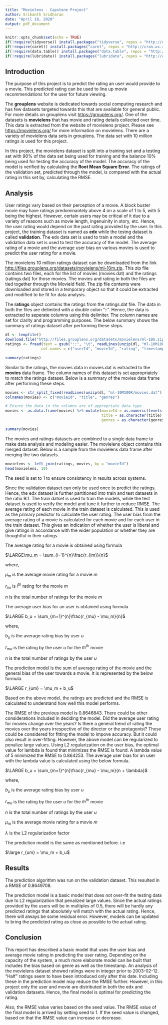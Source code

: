 ```yaml
---
title: "Movielens - Capstone Project"
author: Srikanth Sridharan
date: "April 18, 2020"
output: pdf_document
---
```


```r
knitr::opts_chunk$set(echo = TRUE)
if(!require(tidyverse)) install.packages("tidyverse", repos = "http://cran.us.r-project.org")
if(!require(caret)) install.packages("caret", repos = "http://cran.us.r-project.org")
if(!require(data.table)) install.packages("data.table", repos = "http://cran.us.r-project.org")
if(!require(lubridate)) install.packages("lubridate", repos = "http://cran.us.r-project.org")
```

## Introduction

The purpose of this project is to predict the rating an user would provide to a movie. This predicted rating can be used to line up movie recommendations for the user for future viewing.

The **grouplens** website is dedicated towards social computing research and has few datasets targeted towards this that are available for general public. For more details on grouplens visit <https://grouplens.org/>. One of the datasets is **movielens** that has movie and rating details collected over time. This data is extracted from the website of movielens project. Please see <https://movielens.org/> for more information on movielens. There are a variety of movielens data sets in grouplens. The data set with 10 million ratings is used for this project.

In this project, the movielens dataset is split into a training set and a testing set with 90% of the data set being used for training and the balance 10% being used for testing the accuracy of the model. The accuracy of the model is verified by calculating the **Root Mean Square Error**. The ratings of the validation set, predicted through the model, is compared with the actual rating in this set by, calculating the RMSE.

## Analysis

User ratings vary based on their perception of a movie. A block buster movie may have ratings predominantely above 4 on a scale of 1 to 5, with 5 being the highest. However, certain users may be critical of it due to a variety of reasons such as movie length,  ingenuinity in story, etc. Hence, the user rating would depend on the past rating provided by the user. In this project, the training dataset is named as **edx** while the testng dataset is called **validation**. The edx data set is used to train a model and the validation data set is used to test the accuracy of the model. The average rating of a movie and the average user bias on various movies is used to predict the user rating for a movie.

The movielens 10 million ratings dataset can be downloaded from the link <http://files.grouplens.org/datasets/movielens/ml-10m.zip>. This zip file contains two files, each for the list of movies (movies.dat) and the ratings (ratings.dat) for those movies. The movies and rating in both the files are tied together through the MovieId field. The zip file contents were downloaded and stored in a temporary object so that it could be extracted and modified to be fit for data analysis.

The **ratings** object contains the ratings from the ratings.dat file. The data in both
the files are delimited with a double colon "::". Hence, the data is extracted to seperate columns using
this delimiter. The column names are set for clarity and programming purposes. The below summary shows the summary of ratings dataset after performing these steps.

```r
dl <- tempfile()
download.file("http://files.grouplens.org/datasets/movielens/ml-10m.zip", dl)
ratings <- fread(text = gsub("::", "\t", readLines(unzip(dl, "ml-10M100K/ratings.dat"))),
                col.names = c("userId", "movieId", "rating", "timestamp"))
```

```r
summary(ratings)
```

Similar to the ratings, the movies data in movies.dat is extracted to the **movies** data frame. The column names of this dataset is set appropriately to match the ratings dataset. Below is a summary of the movies data frame after performing these steps.

```r
movies <- str_split_fixed(readLines(unzip(dl, "ml-10M100K/movies.dat")), "\\::", 3)
colnames(movies) <- c("movieId", "title", "genres")

# Ensure the data in the columns are of appropriate data type.
movies <- as.data.frame(movies) %>% mutate(movieId = as.numeric(levels(movieId))[movieId],
                                           title = as.character(title),
                                           genres = as.character(genres))
```
```r
summary(movies)
```

The movies and ratings datasets are combined to a single data frame to make data analysis and modeling easier. The movielens object contains this merged dataset. Below is a sample from the movielens data frame after merging the two datasets.

```r
movielens <- left_join(ratings, movies, by = "movieId")
head(movielens, 10)
```

The seed is set to 1 to ensure consistency in results across systems.

Since the validation dataset can only be used once to predict the ratings. Hence, the edx dataset is further partitioned into train and test datasets in the ratio 9:1. The train datset is used to train the models, while the test dataset is used to verify the model and tune it further to reduce RMSE. The average rating of each movie in the train dataset is calculated. This is used as the primary predictor to calculate the user rating. The user bias from the average rating of a movie is calculated for each movie and for each user in the train dataset. This gives an indication of whether the user is liberal and give ratings in accordance with the wider population or whether they are thoughtful in their ratings.

The average rating for a movie is obtained using formula 

$\LARGE\mu_m = \sum_{i=1}^{n}\frac{r_{im}}{n}$ 

where,

  $\mu_m$ is the average movie rating for a movie $m$
  
  $r_{im}$ is $i^{th}$ rating for the movie $m$
  
  $n$ is the total number of ratings for the movie $m$
  
The average user bias for an user is obtained using formula 

$\LARGE b_u = \sum_{m=1}^{n}\frac{r_{mu} - \mu_m}{n}$ 

where,

  $b_u$ is the average rating bias by user $u$
  
  ${r_{mu}}$ is the rating by the user $u$ for the $m^{th}$ movie
  
  $n$ is the total number of ratings by the user $u$

The prediction model is the sum of average rating of the movie and the general bias of the user towards a movie. It is represented by the below formula.

$\LARGE r_{um} = \mu_m + b_u$

Based on the above model, the ratings are predicted and the RMSE is calculated to understand how well this model performs.

The RMSE of the previous model is 0.8646843. There could be other considerations included in deciding the model. Did the average user rating for movies change over the years? Is there a general trend of rating the movies over the years irrespective of the director or the protagonist? These could be considered for fitting the model to impove accuracy. But it could also result in over-fitting. However, the above model can be regularized to penalize large values. Using L2 regularization on the user bias, the optimal value for lambda is found that minimizes the RMSE is found. A lambda value of 5 minimized the RMSE to 0.864253. The average user bias for an user with the lambda value is calculated using the below formula.

$\LARGE b_u = \sum_{m=1}^{n}\frac{r_{mu} - \mu_m}{n + \lambda}$ 

where,

  $b_u$ is the average rating bias by user $u$
  
  ${r_{mu}}$ is the rating by the user $u$ for the $m^{th}$ movie
  
  $n$ is the total number of ratings by the user $u$

  $\mu_m$ is the average movie rating for a movie $m$
  
  $\lambda$ is the L2 regularization factor
  
The prediction model is the same as mentioned before. i.e

$\large r_{um} = \mu_m + b_u$
  
## Results

The prediction algorithm was run on the validation dataset. This resulted in a RMSE of 0.8649708.

The prediction model is a basic model that does not over-fit the testing data due to L2 regularization that penalized large values. Since the actual ratings provided by the users will be in multiples of 0.5, there will be hardly any predicted ratings that absolutely will match with the actual rating. Hence, there will always be some residual error. However, models can be updated to bring the predicted rating as close as possible to the actual rating. 

## Conclusion

This report has described a basic model that uses the user bias and average movie rating in predicting the user rating. Depending on the capacity of the system, a much more elaborate model can be built that includes the bias based on genre as well as the timestamp. An analysis of the movielens dataset showed ratings were in integer prior to 2003-02-12. "Half" ratings seem to have been introduced only after this date. Including these in the prediction model may reduce the RMSE further. However, in this project only the user and movie are distributed in both the edx and validation datasets. Hence, the final model is optimal for predicting the rating.

Also, the RMSE value varies based on the seed value. The RMSE value of the final model is arrived by setting seed to 1. If the seed value is changed, based on that the RMSE value can increase or decrease.